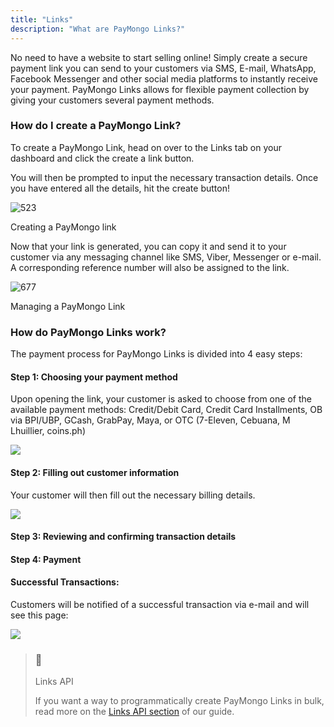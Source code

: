 ```yaml
---
title: "Links"
description: "What are PayMongo Links?"
---
```


No need to have a website to start selling online! Simply create a secure payment link you can send to your customers via SMS, E-mail, WhatsApp, Facebook Messenger and other social media platforms to instantly receive your payment. PayMongo Links allows for flexible payment collection by giving your customers several payment methods. 

### How do I create a PayMongo Link?

To create a PayMongo Link, head on over to the Links tab on your dashboard and click the create a link button.

You will then be prompted to input the necessary transaction details. Once you have entered all the details, hit the create button!

![523](/images/9f297c0-links-create-1.png "links-create-1.png")

Creating a PayMongo link

Now that your link is generated, you can copy it and send it to your customer via any messaging channel like SMS, Viber, Messenger or e-mail. A corresponding reference number will also be assigned to the link.

![677](/images/f1b106c-links-create-2.png "links-create-2.png")

Managing a PayMongo Link

### How do PayMongo Links work?

The payment process for PayMongo Links is divided into 4 easy steps:

#### Step 1: Choosing your payment method

Upon opening the link, your customer is asked to choose from one of the available payment methods: Credit/Debit Card, Credit Card Installments, OB via BPI/UBP, GCash, GrabPay, Maya, or OTC (7-Eleven, Cebuana, M Lhuillier, coins.ph)

![](/images/5405962-billeasedevdovs.png) 

#### Step 2: Filling out customer information

Your customer will then fill out the necessary billing details.

![](/images/ba3ef52-billing_details_dev_docs.png) 

#### Step 3: Reviewing and confirming transaction details

#### Step 4: Payment

#### Successful Transactions:

Customers will be notified of a successful transaction via e-mail and will see this page:

![](/images/c1c9877-sucess_payment.png) 

> ### 📘
> 
> Links API
> 
> If you want a way to programmatically create PayMongo Links in bulk, read more on the [Links API section](/docs/links-api-1) of our guide.